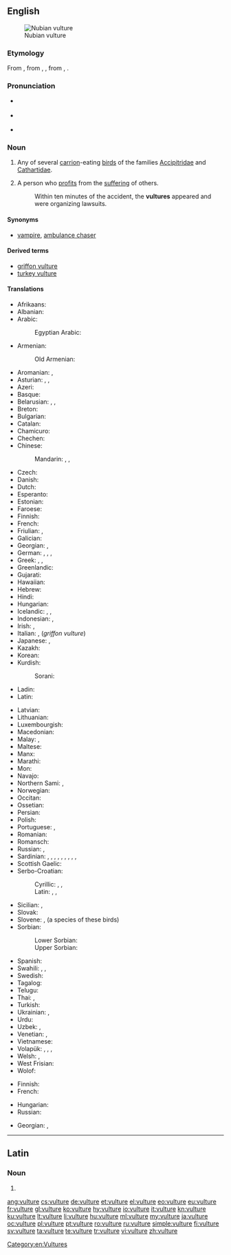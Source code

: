 ==English==
{{wikipedia}}
[[File:Nubianvulture.jpeg|thumb|Nubian vulture]]

===Etymology===
From {{etyl|xno|en}} {{m|fro|vultur}}, from {{etyl|fro|en}} {{m|fro|voutoir}}, {{m|fro|voutre}}, from {{etyl|la|en}} {{m|la|vultur}}, {{m|la|voltur}}.

===Pronunciation===
* {{a|RP}} {{IPA|/ˈvʌltʃə/|lang=en}}
* {{a|GenAm}} {{IPA|/ˈvʌltʃɚ/|lang=en}}
* {{audio|en-us-vulture.ogg|Audio (US)|lang=en}}

===Noun===
{{en-noun}}

# Any of several [[carrion]]-eating [[bird]]s of the families [[Accipitridae]] and [[Cathartidae]].
# {{label|en|colloquial}} A person who [[profit]]s from the [[suffering]] of others.
#: Within ten minutes of the accident, the '''vultures''' appeared and were organizing lawsuits.

====Synonyms====
* {{sense|a person profits from the suffering of others}} [[vampire]], [[ambulance chaser]]

====Derived terms====
* [[griffon vulture]]
* [[turkey vulture]]

====Translations====
{{trans-top|bird}}
* Afrikaans: {{t+|af|aasvoël}}
* Albanian: {{t|sq|shkaba|?}}
* Arabic: {{t+|ar|نَسْر|m}}
*: Egyptian Arabic: {{t|arz|نسر|m|tr=nesr|sc=Arab}}
* Armenian: {{t+|hy|անգղ}}
*: Old Armenian: {{t|xcl|անգղ}}
* Aromanian: {{t|rup|vultur|?}}, {{t|rup|ornji|?}}
* Asturian: {{t|ast|utre|f}}, {{t|ast|utra|f}}, {{t|ast|butre|f}}
* Azeri: {{t|az|leşyeyən}}
* Basque: {{t|eu|sai arre}}
* Belarusian: {{t|be|грыф|m}}, {{t|be|сіп|m}}, {{t|be|белагало́вы сіп|m}}
* Breton: {{t|br|gup gell|?}}
* Bulgarian: {{t+|bg|лешояд|m}}
* Catalan: {{t|ca|voltor|m}}
* Chamicuro: {{t|ccc|tsemo'ye}}
* Chechen: {{t|ce|аьрзу}}
* Chinese:
*: Mandarin: {{t|cmn|兀鷹|sc=Hani}}, {{t+|cmn|兀鹰|tr=wùyīng|sc=Hani}}, {{t+|cmn|雕|tr=diāo|sc=Hani}}
* Czech: {{t+|cs|sup|?}}
* Danish: {{t+|da|grib|c}}
* Dutch: {{t+|nl|gier|m}}
* Esperanto: {{t|eo|vulturo}}
* Estonian: {{t|et|kaeluskotkas}}
* Faroese: {{t|fo|gammur|?}}
* Finnish: {{t+|fi|korppikotka}}
* French: {{t+|fr|vautour|m}}
* Friulian: {{t|fur|astôr|m}}, {{t|fur|variűl}}
* Galician: {{t+|gl|voitre|m}}
* Georgian: {{t|ka|ორბი}}, {{t|ka|სვავი}}
* German: {{t+|de|Geier|m}}, {{t|de|Geierin|f}}, {{qualifier|♂}} {{t|de|Geiermännchen|n}}, {{qualifier|♀}} {{t|de|Geierweibchen|n}}
* Greek: {{t+|el|γύπας|m}}, {{t+|el|όρνιο|n}}, {{t+|el|όρνεο|n}}
* Greenlandic: {{t|kl|nattoraliusaq}}
* Gujarati: {{t+|gu|ગીધ|n|tr=gīdh|sc=Gujr}}
* Hawaiian: {{t|haw|wulekula}}
* Hebrew: {{t+|he|נשר|m|tr=nesher|sc=Hebr}}
* Hindi: {{t|hi|गिद्ध|?}}
* Hungarian: {{t+|hu|keselyű}}
* Icelandic: {{t|is|gæsagammur|?}}, {{t+|is|hrægammur|m}}, {{t+|is|gammur|m}}
* Indonesian: {{t+|id|nazar}}, {{t+|id|hering}}
* Irish: {{t|ga|bultúr|m}}, {{t|ga|badhbh|m}}
* Italian: {{t+|it|avvoltoio|m}}, {{t+|it|grifone|m}} (''griffon vulture'')
* Japanese: {{t+|ja|禿鷹|tr=[[ハゲタカ]], hagetaka|sc=Jpan}}, {{t+|ja|禿鷲|tr=[[ハゲワシ]], hagewashi|sc=Jpan}}
* Kazakh: {{t|kk|құмай}}
* Korean: {{t+|ko|독수리|sc=Kore}}
* Kurdish:
*: Sorani: {{t+|ku|هه‌ڵۆ}}
* Ladin: {{t|lld|valtoi|?}}
* Latin: {{t+|la|vultur|m}}
{{trans-mid}}
* Latvian: {{t|lv|baltgalvas grifs|m}}
* Lithuanian: {{t+|lt|grifas|?}}
* Luxembourgish: {{t|lb|Geier|?}}
* Macedonian: {{t|mk|мршоjадец|m}}
* Malay: {{t|ms|nasar}}, {{t|ms|hering}}
* Maltese: {{t|mt|avultun|m}}
* Manx: {{t|gv|ushag chonvayrtagh|?}}
* Marathi: {{t|mr|गिधाड|n|tr=gidhāḍ|sc=Deva}}
* Mon: {{t|mnw|တမာတ်|tr=kəmat|sc=Mymr}}
* Navajo: {{t|nv|jeeshóóʼ}}
* Northern Sami: {{t|se|goaskin}}, {{t-check|se|čuonjáráhtogoaskin}}<!--was labeled simply "Sami"; I assume it's Northern-->
* Norwegian: {{t|no|gribb|m}}
* Occitan: {{t+|oc|voltor|m}}
* Ossetian: {{t|os|хæдмæлхор}}
* Persian: {{t+|fa|کرکس|tr=karkas}}
* Polish: {{t+|pl|sęp|m}}
* Portuguese: {{t+|pt|abutre|m}}, {{t+|pt|urubu|m}}
* Romanian: {{t+|ro|vultur|m}}
* Romansch: {{t|rm|tschess|?}}
* Russian: {{t+|ru|гриф|m}}, {{t+|ru|стервя́тник|?}}
* Sardinian: {{t|sc|bentruxiu|?}}, {{t|sc|untruxu|?}}, {{t|sc|murru|?}}, {{t|sc|bentruxu|m}}, {{t|sc|venturzu|m}}, {{t|sc|guntorzu|m}}, {{t|sc|curturzu|m}}, {{t|sc|guntruxu|?}}, {{t|sc|intruxu|?}}, {{t|sc|intulzu|?}}
* Scottish Gaelic: {{t|gd|fang|f}}
* Serbo-Croatian:
*: Cyrillic: {{t|sh|суп|m|sc=Cyrl}}, {{t|sh|лешинар|m|sc=Cyrl}}, {{t|sh|стрвинар|m|sc=Cyrl}}
*: Latin: {{t+|sh|sup|m}}, {{t+|sh|lešinar|m}}, {{t+|sh|strvinar|m}}
* Sicilian: {{t+|scn|vuturu|m}}, {{t+|scn|avuturu|m}}
* Slovak: {{t|sk|sup|m}}
* Slovene: {{t|sl|mrhovinar|m}}, {{t+|sl|jastreb|m}} (a species of these birds)
* Sorbian:
*: Lower Sorbian: {{t|dsb|sup|m}}
*: Upper Sorbian: {{t|hsb|sup|m}}
* Spanish: {{t+|es|buitre|m}}
* Swahili: {{t+|sw|tai}}, {{t|sw|gushu}}, {{t|sw|tumbusi}}
* Swedish: {{t+|sv|gam|c}}
* Tagalog: {{t|tl|buwitre}}
* Telugu: {{t+|te|రాబందు}}
* Thai: {{t|th|อีแร้ง|tr=ee ráeng|sc=Thai}}, {{t|th|แร้ง|tr=ráeng|sc=Thai}}
* Turkish: {{t+|tr|akbaba}}
* Ukrainian: {{t|uk|гриф|m}}, {{t|uk|па́дальник|m}}
* Urdu: {{t|ur|گدھ|tr=giddh|m}}
* Uzbek: {{t+|uz|jo'rchi}}, {{t+|uz|kalxat}}
* Venetian: {{t|vec|voltor|?}}, {{t|vec|avoltogio|?}}
* Vietnamese: {{t+|vi|kền kền}}
* Volapük: {{qualifier|♂♀}} {{t+|vo|vultur}}, {{qualifier|♂}} {{t|vo|hivultur}}, {{qualifier|♀}} {{t|vo|jivultur}}, {{qualifier|♂♀ offspring}} {{t|vo|vulturül}}
* Welsh: {{t|cy|fwltur|m|f}}, {{t|cy|fultur|m|f}}
* West Frisian: {{t|fy|gier|?}}
* Wolof: {{t+|wo|[[tan]] mi}}
{{trans-bottom}}

{{trans-top|person}}
* Finnish: {{t+|fi|haaskalintu}}
* French: {{t+|fr|charognard|m}}
{{trans-mid}}
* Hungarian: {{t+|hu|hiéna}}
* Russian: {{t+|ru|стервя́тник|?}}
{{trans-bottom}}

{{checktrans-top}}
* Georgian: {{t-check|ka|გრიფი}}, {{t-check|ka|სვავი}}
{{trans-mid}}
{{trans-bottom}}

[[Category:en:Vultures]]

----

==Latin==

===Noun===
{{la-noun-form|vulture}}

# {{inflection of|vultur||abl|s|lang=la}}

[[ang:vulture]]
[[cs:vulture]]
[[de:vulture]]
[[et:vulture]]
[[el:vulture]]
[[eo:vulture]]
[[eu:vulture]]
[[fr:vulture]]
[[gl:vulture]]
[[ko:vulture]]
[[hy:vulture]]
[[io:vulture]]
[[it:vulture]]
[[kn:vulture]]
[[ku:vulture]]
[[lt:vulture]]
[[li:vulture]]
[[hu:vulture]]
[[ml:vulture]]
[[my:vulture]]
[[ja:vulture]]
[[oc:vulture]]
[[pl:vulture]]
[[pt:vulture]]
[[ro:vulture]]
[[ru:vulture]]
[[simple:vulture]]
[[fi:vulture]]
[[sv:vulture]]
[[ta:vulture]]
[[te:vulture]]
[[tr:vulture]]
[[vi:vulture]]
[[zh:vulture]]